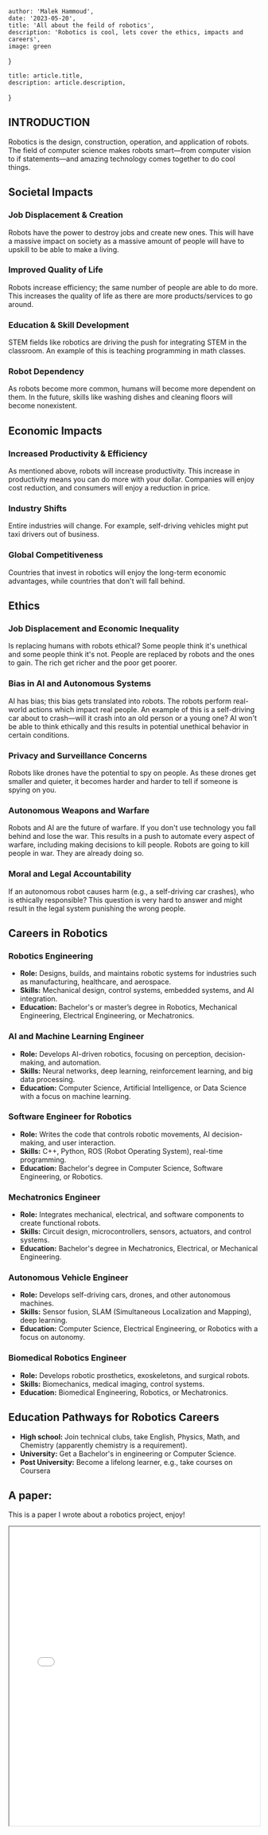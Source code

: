 
    author: 'Malek Hammoud',
    date: '2023-05-20',
    title: 'All about the feild of robotics',
    description: 'Robotics is cool, lets cover the ethics, impacts and careers',
    image: green
}

    title: article.title,
    description: article.description,
}

## INTRODUCTION

Robotics is the design, construction, operation, and application of robots. The field of computer science makes robots smart—from computer vision to if statements—and amazing technology comes together to do cool things.

## Societal Impacts
### Job Displacement & Creation
Robots have the power to destroy jobs and create new ones. This will have a massive impact on society as a massive amount of people will have to upskill to be able to make a living.

### Improved Quality of Life
Robots increase efficiency; the same number of people are able to do more. This increases the quality of life as there are more products/services to go around.

### Education & Skill Development
STEM fields like robotics are driving the push for integrating STEM in the classroom. An example of this is teaching programming in math classes.

### Robot Dependency
As robots become more common, humans will become more dependent on them. In the future, skills like washing dishes and cleaning floors will become nonexistent.

## Economic Impacts

### Increased Productivity & Efficiency
As mentioned above, robots will increase productivity. This increase in productivity means you can do more with your dollar. Companies will enjoy cost reduction, and consumers will enjoy a reduction in price.

### Industry Shifts
Entire industries will change. For example, self-driving vehicles might put taxi drivers out of business.

### Global Competitiveness
Countries that invest in robotics will enjoy the long-term economic advantages, while countries that don't will fall behind.

## Ethics
### Job Displacement and Economic Inequality
Is replacing humans with robots ethical? Some people think it's unethical and some people think it's not. People are replaced by robots and the ones to gain. The rich get richer and the poor get poorer.
### Bias in AI and Autonomous Systems
AI has bias; this bias gets translated into robots. The robots perform real-world actions which impact real people. An example of this is a self-driving car about to crash—will it crash into an old person or a young one? AI won't be able to think ethically and this results in potential unethical behavior in certain conditions.
### Privacy and Surveillance Concerns
Robots like drones have the potential to spy on people. As these drones get smaller and quieter, it becomes harder and harder to tell if someone is spying on you.
### Autonomous Weapons and Warfare
Robots and AI are the future of warfare. If you don't use technology you fall behind and lose the war. This results in a push to automate every aspect of warfare, including making decisions to kill people. Robots are going to kill people in war. They are already doing so.
### Moral and Legal Accountability
If an autonomous robot causes harm (e.g., a self-driving car crashes), who is ethically responsible? This question is very hard to answer and might result in the legal system punishing the wrong people.

## Careers in Robotics

### Robotics Engineering
- **Role:** Designs, builds, and maintains robotic systems for industries such as manufacturing, healthcare, and aerospace.
- **Skills:** Mechanical design, control systems, embedded systems, and AI integration.
- **Education:** Bachelor's or master’s degree in Robotics, Mechanical Engineering, Electrical Engineering, or Mechatronics.

### AI and Machine Learning Engineer
- **Role:** Develops AI-driven robotics, focusing on perception, decision-making, and automation.
- **Skills:** Neural networks, deep learning, reinforcement learning, and big data processing.
- **Education:** Computer Science, Artificial Intelligence, or Data Science with a focus on machine learning.

### Software Engineer for Robotics
- **Role:** Writes the code that controls robotic movements, AI decision-making, and user interaction.
- **Skills:** C++, Python, ROS (Robot Operating System), real-time programming.
- **Education:** Bachelor's degree in Computer Science, Software Engineering, or Robotics.

### Mechatronics Engineer
- **Role:** Integrates mechanical, electrical, and software components to create functional robots.
- **Skills:** Circuit design, microcontrollers, sensors, actuators, and control systems.
- **Education:** Bachelor's degree in Mechatronics, Electrical, or Mechanical Engineering.

### Autonomous Vehicle Engineer
- **Role:** Develops self-driving cars, drones, and other autonomous machines.
- **Skills:** Sensor fusion, SLAM (Simultaneous Localization and Mapping), deep learning.
- **Education:** Computer Science, Electrical Engineering, or Robotics with a focus on autonomy.

### Biomedical Robotics Engineer
- **Role:** Develops robotic prosthetics, exoskeletons, and surgical robots.
- **Skills:** Biomechanics, medical imaging, control systems.
- **Education:** Biomedical Engineering, Robotics, or Mechatronics.

## Education Pathways for Robotics Careers
- **High school:** Join technical clubs, take English, Physics, Math, and Chemistry (apparently chemistry is a requirement).
- **University:** Get a Bachelor's in engineering or Computer Science.
- **Post University:** Become a lifelong learner, e.g., take courses on Coursera

## A paper:
This is a paper I wrote about a robotics project, enjoy!
<iframe src="resume.pdf" width="100%" height="600px">
    This browser does not support PDFs. Please download the PDF to view it: <a href="resume.pdf">Download PDF</a>
</iframe>
